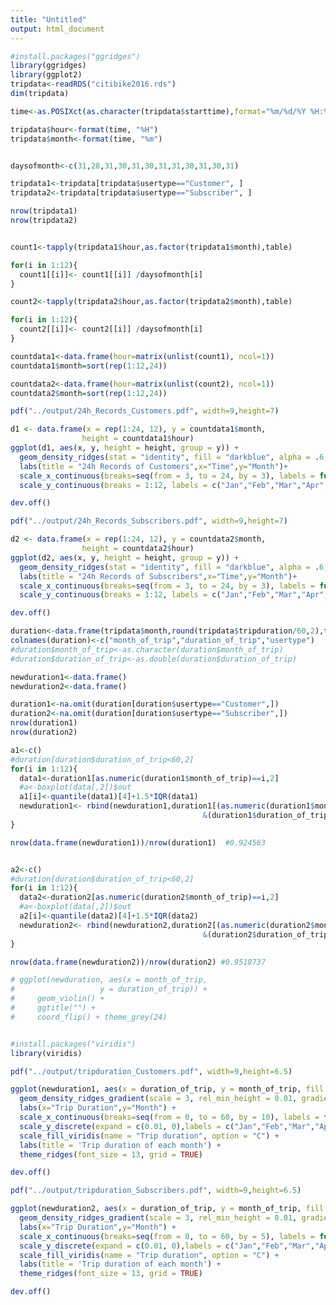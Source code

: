 ```yaml
---
title: "Untitled"
output: html_document
---
```



```r
#install.packages("ggridges")
library(ggridges)
library(ggplot2)
tripdata<-readRDS("citibike2016.rds")
dim(tripdata)

time<-as.POSIXct(as.character(tripdata$starttime),format="%m/%d/%Y %H:%M")

tripdata$hour<-format(time, "%H")
tripdata$month<-format(time, "%m")


daysofmonth<-c(31,28,31,30,31,30,31,31,30,31,30,31)

tripdata1<-tripdata[tripdata$usertype=="Customer", ]
tripdata2<-tripdata[tripdata$usertype=="Subscriber", ]

nrow(tripdata1)
nrow(tripdata2)


count1<-tapply(tripdata1$hour,as.factor(tripdata1$month),table)

for(i in 1:12){
  count1[[i]]<- count1[[i]] /daysofmonth[i]
}

count2<-tapply(tripdata2$hour,as.factor(tripdata2$month),table)

for(i in 1:12){
  count2[[i]]<- count2[[i]] /daysofmonth[i]
}

countdata1<-data.frame(hour=matrix(unlist(count1), ncol=1))
countdata1$month=sort(rep(1:12,24))

countdata2<-data.frame(hour=matrix(unlist(count2), ncol=1))
countdata2$month=sort(rep(1:12,24))

```


```r
pdf("../output/24h_Records_Customers.pdf", width=9,height=7)

d1 <- data.frame(x = rep(1:24, 12), y = countdata1$month,
                height = countdata1$hour)
ggplot(d1, aes(x, y, height = height, group = y)) + 
  geom_density_ridges(stat = "identity", fill = "darkblue", alpha = .6, scale=1.5) +
  labs(title = "24h Records of Customers",x="Time",y="Month")+
  scale_x_continuous(breaks=seq(from = 3, to = 24, by = 3), labels = function(x) {sprintf("%02d:00", x)}) +
  scale_y_continuous(breaks = 1:12, labels = c("Jan","Feb","Mar","Apr","May","Jun","July","Aug","Sep","Oct","Nov","Dec")) 

dev.off()

```

```r
pdf("../output/24h_Records_Subscribers.pdf", width=9,height=7)

d2 <- data.frame(x = rep(1:24, 12), y = countdata2$month,
                height = countdata2$hour)
ggplot(d2, aes(x, y, height = height, group = y)) + 
  geom_density_ridges(stat = "identity", fill = "darkblue", alpha = .6, scale=1.5)+
  labs(title = "24h Records of Subscribers",x="Time",y="Month")+
  scale_x_continuous(breaks=seq(from = 3, to = 24, by = 3), labels = function(x) {sprintf("%02d:00", x)}) +
  scale_y_continuous(breaks = 1:12, labels = c("Jan","Feb","Mar","Apr","May","Jun","July","Aug","Sep","Oct","Nov","Dec")) 

dev.off()
```



```r
duration<-data.frame(tripdata$month,round(tripdata$tripduration/60,2),tripdata$usertype)
colnames(duration)<-c("month_of_trip","duration_of_trip","usertype")
#duration$month_of_trip<-as.character(duration$month_of_trip)
#duration$duration_of_trip<-as.double(duration$duration_of_trip)

```

```r

newduration1<-data.frame()
newduration2<-data.frame()

duration1<-na.omit(duration[duration$usertype=="Customer",])
duration2<-na.omit(duration[duration$usertype=="Subscriber",])
nrow(duration1) 
nrow(duration2) 

a1<-c()
#duration[duration$duration_of_trip<60,2]
for(i in 1:12){
  data1<-duration1[as.numeric(duration1$month_of_trip)==i,2]
  #a<-boxplot(data[,2])$out
  a1[i]<-quantile(data1)[4]+1.5*IQR(data1) 
  newduration1<- rbind(newduration1,duration1[(as.numeric(duration1$month_of_trip)==i)
                                           &(duration1$duration_of_trip<a1[i]),])
}

nrow(data.frame(newduration1))/nrow(duration1)  #0.924563


a2<-c()
#duration[duration$duration_of_trip<60,2]
for(i in 1:12){
  data2<-duration2[as.numeric(duration2$month_of_trip)==i,2]
  #a<-boxplot(data[,2])$out
  a2[i]<-quantile(data2)[4]+1.5*IQR(data2) 
  newduration2<- rbind(newduration2,duration2[(as.numeric(duration2$month_of_trip)==i)
                                           &(duration2$duration_of_trip<a2[i]),])
}

nrow(data.frame(newduration2))/nrow(duration2) #0.9518737

# ggplot(newduration, aes(x = month_of_trip,
#                   y = duration_of_trip)) +
#     geom_violin() + 
#     ggtitle("") +
#     coord_flip() + theme_grey(24)



```





```r

#install.packages("viridis")
library(viridis)

pdf("../output/tripduration_Customers.pdf", width=9,height=6.5)

ggplot(newduration1, aes(x = duration_of_trip, y = month_of_trip, fill = ..x..)) +
  geom_density_ridges_gradient(scale = 3, rel_min_height = 0.01, gradient_lwd = 1.) +
  labs(x="Trip Duration",y="Month") + 
  scale_x_continuous(breaks=seq(from = 0, to = 60, by = 10), labels = function(x) {paste(x,"min")}) +
  scale_y_discrete(expand = c(0.01, 0),labels = c("Jan","Feb","Mar","Apr","May","Jun","July","Aug","Sep","Oct","Nov","Dec")) +
  scale_fill_viridis(name = "Trip duration", option = "C") +
  labs(title = 'Trip duration of each month') +
  theme_ridges(font_size = 13, grid = TRUE) 

dev.off()

```

```r

pdf("../output/tripduration_Subscribers.pdf", width=9,height=6.5)

ggplot(newduration2, aes(x = duration_of_trip, y = month_of_trip, fill = ..x..)) +
  geom_density_ridges_gradient(scale = 3, rel_min_height = 0.01, gradient_lwd = 1.) +
  labs(x="Trip Duration",y="Month") + 
  scale_x_continuous(breaks=seq(from = 0, to = 60, by = 5), labels = function(x) {paste(x,"min")}) +
  scale_y_discrete(expand = c(0.01, 0),labels = c("Jan","Feb","Mar","Apr","May","Jun","July","Aug","Sep","Oct","Nov","Dec")) +
  scale_fill_viridis(name = "Trip duration", option = "C") +
  labs(title = 'Trip duration of each month') +
  theme_ridges(font_size = 13, grid = TRUE) 

dev.off()
```





